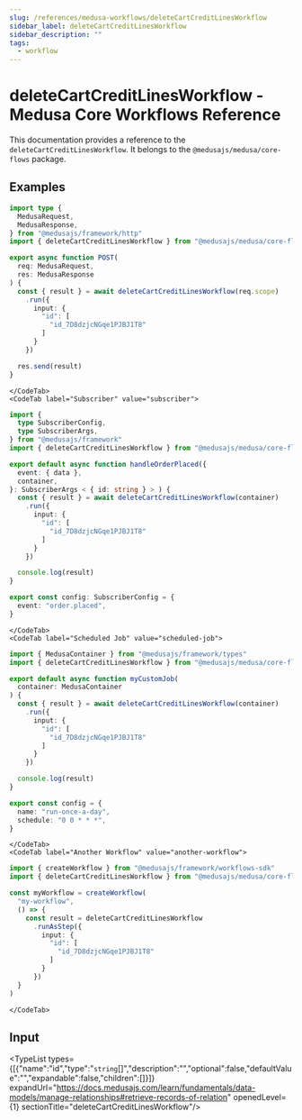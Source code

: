 ```yaml
---
slug: /references/medusa-workflows/deleteCartCreditLinesWorkflow
sidebar_label: deleteCartCreditLinesWorkflow
sidebar_description: ""
tags:
  - workflow
---
```



# deleteCartCreditLinesWorkflow - Medusa Core Workflows Reference

This documentation provides a reference to the `deleteCartCreditLinesWorkflow`. It belongs to the `@medusajs/medusa/core-flows` package.

<SourceCodeLink link="https://github.com/medusajs/medusa/blob/b9edc066c8486e8ec52e4f505968db1c558bc7b8/packages/core/core-flows/src/cart/workflows/delete-cart-credit-lines.ts#L10" />

## Examples

<CodeTabs group="workflow-exection">
    <CodeTab label="API Route" value="api-route">
    
```ts title="src/api/workflow/route.ts"
import type {
  MedusaRequest,
  MedusaResponse,
} from "@medusajs/framework/http"
import { deleteCartCreditLinesWorkflow } from "@medusajs/medusa/core-flows"

export async function POST(
  req: MedusaRequest,
  res: MedusaResponse
) {
  const { result } = await deleteCartCreditLinesWorkflow(req.scope)
    .run({
      input: {
        "id": [
          "id_7D8dzjcNGqe1PJBJ1T8"
        ]
      }
    })

  res.send(result)
}
```

    </CodeTab>
    <CodeTab label="Subscriber" value="subscriber">
    
```ts title="src/subscribers/order-placed.ts"
import {
  type SubscriberConfig,
  type SubscriberArgs,
} from "@medusajs/framework"
import { deleteCartCreditLinesWorkflow } from "@medusajs/medusa/core-flows"

export default async function handleOrderPlaced({
  event: { data },
  container,
}: SubscriberArgs < { id: string } > ) {
  const { result } = await deleteCartCreditLinesWorkflow(container)
    .run({
      input: {
        "id": [
          "id_7D8dzjcNGqe1PJBJ1T8"
        ]
      }
    })

  console.log(result)
}

export const config: SubscriberConfig = {
  event: "order.placed",
}
```

    </CodeTab>
    <CodeTab label="Scheduled Job" value="scheduled-job">
    
```ts title="src/jobs/message-daily.ts"
import { MedusaContainer } from "@medusajs/framework/types"
import { deleteCartCreditLinesWorkflow } from "@medusajs/medusa/core-flows"

export default async function myCustomJob(
  container: MedusaContainer
) {
  const { result } = await deleteCartCreditLinesWorkflow(container)
    .run({
      input: {
        "id": [
          "id_7D8dzjcNGqe1PJBJ1T8"
        ]
      }
    })

  console.log(result)
}

export const config = {
  name: "run-once-a-day",
  schedule: "0 0 * * *",
}
```

    </CodeTab>
    <CodeTab label="Another Workflow" value="another-workflow">
    
```ts title="src/workflows/my-workflow.ts"
import { createWorkflow } from "@medusajs/framework/workflows-sdk"
import { deleteCartCreditLinesWorkflow } from "@medusajs/medusa/core-flows"

const myWorkflow = createWorkflow(
  "my-workflow",
  () => {
    const result = deleteCartCreditLinesWorkflow
      .runAsStep({
        input: {
          "id": [
            "id_7D8dzjcNGqe1PJBJ1T8"
          ]
        }
      })
  }
)
```

    </CodeTab>
  </CodeTabs>

## Input

<TypeList types={[{"name":"id","type":"`string`[]","description":"","optional":false,"defaultValue":"","expandable":false,"children":[]}]} expandUrl="https://docs.medusajs.com/learn/fundamentals/data-models/manage-relationships#retrieve-records-of-relation" openedLevel={1} sectionTitle="deleteCartCreditLinesWorkflow"/>
